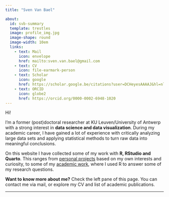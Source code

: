 ```yaml
---
title: "Sven Van Bael"

about:
  id: svb-summary
  template: trestles
  image: profile_img.jpg
  image-shape: round
  image-width: 10em
  links:
    - text: Mail
      icon: envelope
      href: mailto:sven.van.bael@gmail.com
    - text: CV
      icon: file-earmark-person
    - text: Scholar
      icon: google
      href: https://scholar.google.be/citations?user=DCHeyesAAAAJ&hl=nl&oi=ao
    - text: ORCID
      icon: globe2
      href: https://orcid.org/0000-0002-6948-1020
---
```


::: {#svb-summary}
Hi!

I’m a former (post)doctoral researcher at KU Leuven/University of Antwerp with a strong interest in **data science and data visualization**. During my academic career, I have gained a lot of experience with critically analyzing large data sets and applying statistical methods to turn raw data into meaningful conclusions.

On this website I have collected some of my work with **R, RStudio and Quarto**. This ranges from [personal projects](Personal_projects/personal_projects.qmd) based on my own interests and curiosity, to some of my [academic work](Academic_work/academic_work.qmd), where I used R to answer some of my research questions.

**Want to know more about me?** Check the left pane of this page. You can contact me via mail, or explore my CV and list of academic publications.
:::

------------------------------------------------------------------------
